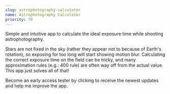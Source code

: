 ```yaml
---
slug: astrophotography-calculator
name: Astrophotography Calculator
priority: 70
---
```


Simple and intuitive app to calculate the ideal exposure time while shooting astrophotography.

Stars are not fixed in the sky (rather they appear not to because of Earth's rotation), so exposing for too long will start showing motion blur. Calculating the correct exposure time on the field can be tricky, and many approximation rules (e.g.: 400 rule) are often way off from the actual value. This app just solves all of that!

Become an early access tester by clicking <ExternalLink text="here" href="https://play.google.com/apps/testing/io.github.sirpryderi.astrophotographycalculator" /> to receive the newest updates and help me improve the app.

<ExternalLink text="Google Play" href="https://play.google.com/store/apps/details?id=io.github.sirpryderi.astrophotographycalculator" icon="google-play" />
